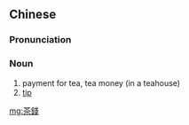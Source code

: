{{also|茶钱}}
==Chinese==
{{zh-forms|s=茶钱}}

===Pronunciation===
{{zh-pron
|m=cháqián,tl=y
|c=caa4 cin4-2
|w=3zo zi
|cat=n
}}

===Noun===
{{zh-noun}}

# payment for tea, tea money (in a teahouse)
# [[tip]]

[[mg:茶錢]]